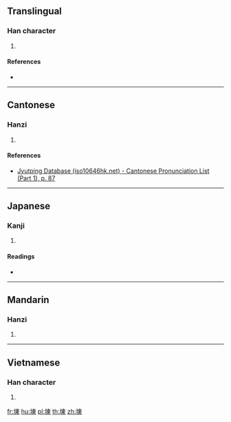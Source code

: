 ==Translingual==

===Han character===
{{Han char|rn=32|rad=土|as=08|sn=11|four=45196|canj=GDW|ids=⿰土東}}

# {{defn|Han|sort=土08}}

====References====
* {{Han ref|kx=0230.390|dkj=05178|hdz=10451.010|uh=57EC|ud=22508|bh=D4C0|bd=54464}}

----

==Cantonese==

===Hanzi===
{{yue-hanzi|jyut=[[dung1]]|y=dung1}}

# {{defn|lang=yue|sort=土08}}

====References====
* [http://www.iso10646hk.net/jp/document/download.jsp Jyutping Database (iso10646hk.net) - Cantonese Pronunciation List (Part 1), p. 87]

----

==Japanese==

===Kanji===
{{ja-kanji|grade=|rs=土08}}

# {{defn|lang=ja|sort=土08}}

====Readings====
* {{ja-readings|on=[[とう]] (tō), [[つ]] (tsu)|kun=}}

----

==Mandarin==

===Hanzi===
{{cmn-hanzi|pin=[[dōng]] ([[dong1]])|wg=tung<sup>1</sup>}}

# {{defn|lang=cmn|sort=土08}}

----

==Vietnamese==

===Han character===
{{vi-hantu|[[đống]]|rs=土08}}

# {{defn|lang=vi|sort=土08}}

[[fr:埬]]
[[hu:埬]]
[[pl:埬]]
[[th:埬]]
[[zh:埬]]